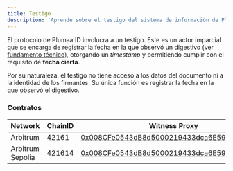 ```yaml
---
title: Testigo
description: 'Aprende sobre el testigo del sistema de información de Plumaa ID'
---
```


El protocolo de Plumaa ID involucra a un testigo. Este es un actor imparcial que se encarga de registrar la fecha en la que observó un digestivo (ver [fundamento técnico](/advanced/electronic-signature/what-is-an-advanced-electronic-signature#funcion-digestivo)), otorgando un _timestamp_ y permitiendo cumplir con el requisito de **fecha cierta**.

Por su naturaleza, el testigo no tiene acceso a los datos del documento ni a la identidad de los firmantes. Su única función es registrar la fecha en la que observó el digestivo.

### Contratos

| Network          | ChainID | Witness Proxy                                                                                                                |
| ---------------- | ------- | ---------------------------------------------------------------------------------------------------------------------------- | 
| Arbitrum         | 42161   | [0x008CFe0543dB8d5000219433dca6E59D482177Aa](https://arbiscan.io/address/0x008CFe0543dB8d5000219433dca6E59D482177Aa)         |
| Arbitrum Sepolia | 421614  | [0x008CFe0543dB8d5000219433dca6E59D482177Aa](https://sepolia.arbiscan.io/address/0x008CFe0543dB8d5000219433dca6E59D482177Aa) |
